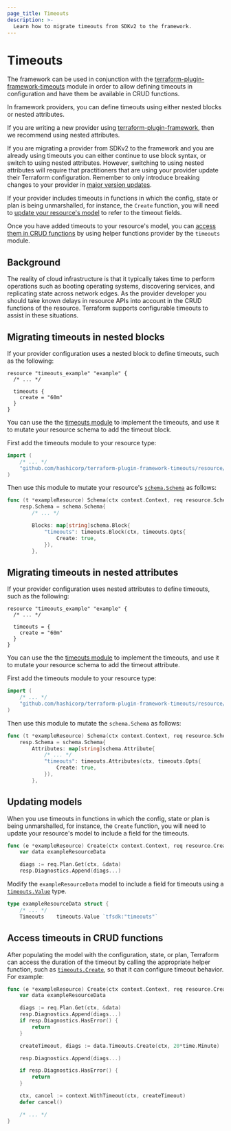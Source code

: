 ```yaml
---
page_title: Timeouts
description: >-
  Learn how to migrate timeouts from SDKv2 to the framework.
---
```


# Timeouts

The framework can be used in conjunction with the
[terraform-plugin-framework-timeouts](https://github.com/hashicorp/terraform-plugin-framework-timeouts)
module in order to allow defining timeouts in configuration and have them be
available in CRUD functions.

In framework providers, you can define timeouts using either nested blocks or
nested attributes.

If you are writing a new provider using
[terraform-plugin-framework](https://github.com/hashicorp/terraform-plugin-framework),
then we recommend using nested attributes.

If you are migrating a provider from SDKv2 to the framework and you are already
using timeouts you can either continue to use block syntax, or switch to using
nested attributes. However, switching to using nested attributes will require
that practitioners that are using your provider update their Terraform
configuration. Remember to only introduce breaking changes to your provider in
[major version
updates](/terraform/plugin/best-practices/versioning#versioning-specification).

If your provider includes timeouts in functions in which the config, state or
plan is being unmarshalled, for instance, the `Create` function, you will need
to [update your resource's model](#updating-models) to refer to the timeout
fields.

Once you have added timeouts to your resource's model, you can [access them in
CRUD functions](#accessing-timeouts-in-crud-functions) by using helper functions
provider by the `timeouts` module.

## Background

The reality of cloud infrastructure is that it typically takes time to perform
operations such as booting operating systems, discovering services, and
replicating state across network edges. As the provider developer you should
take known delays in resource APIs into account in the CRUD functions of the
resource. Terraform supports configurable timeouts to assist in these
situations.

## Migrating timeouts in nested blocks

If your provider configuration uses a nested block to define timeouts, such as
the following:

```hcl
resource "timeouts_example" "example" {
  /* ... */

  timeouts {
    create = "60m"
  }
}
```

You can use the the [timeouts
module](https://github.com/hashicorp/terraform-plugin-framework-timeouts) to
implement the timeouts, and use it to mutate your resource schema to add the
timeout block.

First add the timeouts module to your resource type:

```go
import (
    /* ... */
    "github.com/hashicorp/terraform-plugin-framework-timeouts/resource/timeouts"
)
````

Then use this module to mutate your resource's
[`schema.Schema`](https://pkg.go.dev/github.com/hashicorp/terraform-plugin-framework/resource/schema#Schema)
as follows:

```go
func (t *exampleResource) Schema(ctx context.Context, req resource.SchemaRequest, resp *resource.SchemaResponse) {
    resp.Schema = schema.Schema{
        /* ... */

        Blocks: map[string]schema.Block{
            "timeouts": timeouts.Block(ctx, timeouts.Opts{
                Create: true,
            }),
        },
```

## Migrating timeouts in nested attributes

If your provider configuration uses nested attributes to define timeouts, such
as the following:

```hcl
resource "timeouts_example" "example" {
  /* ... */

  timeouts = {
    create = "60m"
  }
}
```

You can use the the [timeouts
module](https://github.com/hashicorp/terraform-plugin-framework-timeouts) to
implement the timeouts, and use it to mutate your resource schema to add the
timeout attribute.

First add the timeouts module to your resource type:

```go
import (
    /* ... */
    "github.com/hashicorp/terraform-plugin-framework-timeouts/resource/timeouts"
)
````

Then use this module to mutate the `schema.Schema` as follows:

```go
func (t *exampleResource) Schema(ctx context.Context, req resource.SchemaRequest, resp *resource.SchemaResponse) {
    resp.Schema = schema.Schema{
        Attributes: map[string]schema.Attribute{
            /* ... */
            "timeouts": timeouts.Attributes(ctx, timeouts.Opts{
                Create: true,
            }),
        },
```

## Updating models

When you use timeouts in functions in which the config, state or plan is being
unmarshalled, for instance, the `Create` function, you will need to update your
resource's model to include a field for the timeouts.

```go
func (e *exampleResource) Create(ctx context.Context, req resource.CreateRequest, resp *resource.CreateResponse) {
	var data exampleResourceData

	diags := req.Plan.Get(ctx, &data)
	resp.Diagnostics.Append(diags...)
```

Modify the `exampleResourceData` model to include a field for timeouts using a
[`timeouts.Value`](https://pkg.go.dev/github.com/hashicorp/terraform-plugin-framework-timeouts/resource/timeouts#Value)
type.

```go
type exampleResourceData struct {
    /* ... */
    Timeouts    timeouts.Value `tfsdk:"timeouts"`
```

## Access timeouts in CRUD functions

After populating the model with the configuration, state, or plan, Terraform can access the duration of the timeout by calling the appropriate helper function, such as [`timeouts.Create`](https://pkg.go.dev/github.com/hashicorp/terraform-plugin-framework-timeouts/resource/timeouts#Value.Create), so that it can configure timeout behavior. For example:

```go
func (e *exampleResource) Create(ctx context.Context, req resource.CreateRequest, resp *resource.CreateResponse) {
    var data exampleResourceData

    diags := req.Plan.Get(ctx, &data)
    resp.Diagnostics.Append(diags...)
    if resp.Diagnostics.HasError() {
        return
    }

    createTimeout, diags := data.Timeouts.Create(ctx, 20*time.Minute)

    resp.Diagnostics.Append(diags...)

    if resp.Diagnostics.HasError() {
        return
    }

    ctx, cancel := context.WithTimeout(ctx, createTimeout)
    defer cancel()

    /* ... */
}
```

<!-- FIXME: Any migration examples to include? -->
